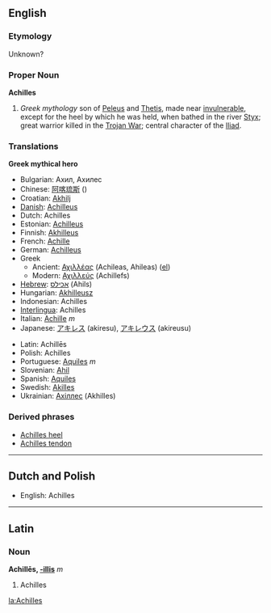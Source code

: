 ==English==
===Etymology===
Unknown?

===Proper Noun===
'''Achilles'''
{{wikipedia}}
# ''Greek mythology'' son of [[Peleus]] and [[Thetis]], made near [[invulnerable]], except for the heel by which he was held, when bathed in the river [[Styx]]; great warrior killed in the [[Trojan War]]; central character of the [[Iliad]].

=== Translations ===
'''Greek mythical hero'''
{{top}}
*Bulgarian: Ахил, Ахилес
*Chinese: [[阿喀琉斯]] ()
*Croatian: [[Akhilj]]
*[[Danish]]: [[Achilleus]]
*Dutch: Achilles
*Estonian: [[Achilleus]]
*Finnish: [[Akhilleus]]
*French: [[Achille]] 
*German: [[Achilleus]] 
*Greek
**Ancient: [[Αχιλλέας]] (Achileas, Ahileas) ([[:el:Αχιλλέας|el]])
**Modern: [[Αχιλλεύς]] (Achillefs)
*[[Hebrew]]: [[אכילס]] (Ahils)
*Hungarian: [[Akhilleusz]]
*Indonesian: Achilles
*[[Interlingua]]: Achilles
*Italian: [[Achille]]  ''m''
*Japanese: [[アキレス]] (akiresu), [[アキレウス]] (akireusu)
{{mid}}
*Latin: Achillēs
*Polish: Achilles
*Portuguese: [[Aquiles]] ''m''
*Slovenian: [[Ahil]]
*Spanish: [[Aquiles]]
*Swedish: [[Akilles]]
*Ukrainian: [[Ахіллес]] (Akhilles)
{{bottom}}

=== Derived phrases ===
*[[Achilles heel]]
*[[Achilles tendon]]
----

==Dutch and Polish==

*English: Achilles
----
==Latin==
===Noun===
'''Achillēs, [[Wiktionary Appendix:Latin third declension|-illis]]''' ''m''

#Achilles

[[la:Achilles]]